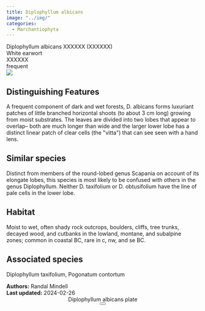 ```yaml
---
title: Diplophyllum albicans
image: "../img/"
categories:
  - Marchantiophyta
---
```


<div class="info-panel">
 <div class="info-top">
  <div class="taxon-scientific"><span class="taxon-name">Diplophyllum albicans</span> <span class="taxon-authority">XXXXXX</span> <span class="taxon-family">(XXXXXX)</span></div>
  <div class="taxon-common">White earwort</div>
 </div>
 <div class="info-bottom">
  <div class="taxon-qnd">XXXXXX</div>
  <div class="taxon-abundance">frequent</div>
 </div>
</div>
<div class="imerss-content-frame">
 <div class="imerss-image-header">
  <div class="imerss-image-holder imerss-column-left" data-toggle="tooltip" style="background-image: url(../img/)" title="">
  </div>

  <div class="imerss-image-holder imerss-column-right" data-toggle="tooltip" style="background-image: url(../img/)" title="">
  </div>
 </div>
 <div class="imerss-content-lower">
  <div class="imerss-column-left">
  <div class="tab-microscope" data-micromodal-trigger="modal-plate">
  <img src="../img/bryo guide microscope.png"/>
  </div>

<h2>Distinguishing Features</h2>

A frequent component of dark and wet forests, D. albicans forms luxuriant patches of little branched horizontal shoots (to about 3 cm long) growing from moist substrates. The leaves are divided into two lobes that appear to overlap-- both are much longer than wide and the larger lower lobe has a distinct linear patch of clear cells (the &quot;vitta&quot;) that can see seen with a hand lens.

<h2>Similar species</h2>

Distinct from members of the round-lobed genus Scapania on account of its elongate lobes, this species is most likely to be confused with others in the genus Diplophyllum. Neither D. taxifolium or D. obtusifolium have the line of pale cells in the lower lobe.

<h2>Habitat</h2>

Moist to wet, often shady rock outcrops, boulders, cliffs, tree trunks, decayed wood, and cutbanks in the lowland, montane, and subalpine zones; common in coastal BC, rare in c, nw, and se BC.

<h2>Associated species</h2>

Diplophyllum taxifolium, Pogonatum contortum
</div>

<div class="imerss-column-right">

<div class="imerss-image-holder imerss-column-right" data-toggle="tooltip" style="background-image: url(../img/)" title="">
</div>

</div>

</div>
</div>

<div class="taxon-footer">
 <div class="taxon-authors"><b>Authors:</b> <span>Randal Mindell</span></div>
 <div class="taxon-update"><b>Last updated:</b> <span>2024-02-26</span></div>
</div>

<div class="modal micromodal-slide" id="modal-plate" aria-hidden="true">
 <div class="modal__overlay" tabindex="-1" data-micromodal-close>
  <div class="modal__container" role="dialog" aria-modal="true" aria-labelledby="modal-plate-title" >
   <header class="modal__header">
   <div class="modal__title" id="modal-plate-title">
  Diplophyllum albicans plate
   </div>
   <button class="modal__close" aria-label="Close" data-micromodal-close></button>
   </header>
  <div class="modal__content" id="modal-plate-content">
   <div class="imerss-image-holder" data-toggle="tooltip" style="background-image: url(../img/)" title="">
  </div>
  </div>
  </div>
 </div>
</div>

<script src="../js/micromodal.min.js"></script>
<link href="../css/style-taxon.css" rel="stylesheet">
<link href="../css/micromodal.css" rel="stylesheet">

<script>
MicroModal.init();
</script>

